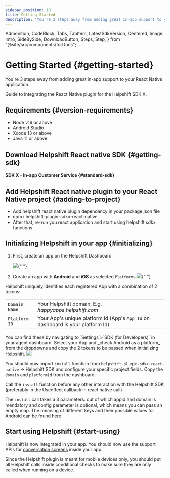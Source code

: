 ```yaml
---
sidebar_position: 10
title: Getting Started
description: "You're 3 steps away from adding great in-app support to your React native application."
---
```


  Admonition,
  CodeBlock,
  Tabs,
  TabItem,
  LatestSdkVersion,
  Centered,
  Image,
  Intro,
  SideBySide,
  DownloadButton,
  Steps,
  Step,
} from "@site/src/components/forDocs";

# Getting Started {#getting-started}

<Intro>

You're 3 steps away from adding great in-app support to your React Native application.

</Intro>

Guide to integrating the React Native plugin for the Helpshift SDK X.

## Requirements {#version-requirements}

- Node v16 or above
- Android Studio
- Xcode 13 or above
- Java 11 or above

## Download Helpshift React native SDK {#getting-sdk}

#### SDK X - In-app Customer Service {#standard-sdk}

<DownloadButton
  text="Download Plugin"
  link="[% sdkx-react-native.plugin_url %]"
  classes="mb-4"
/>


## Add Helpshift React native plugin to your React Native project {#adding-to-project}

- Add helpshift react native plugin dependancy in your package.json file
- npm i helpshift-plugin-sdkx-react-native
- After that, re-run you react application and start using helpshift sdkx functions


## Initializing Helpshift in your app {#initializing}

1. First, create an app on the Helpshift Dashboard

   <Image src="/static/books/helpshiftx/add_app.png" width="full" />{" "}

2. Create an app with **Android** and **iOS** as selected `Platform`s
   <Image
     src="/static/books/helpshiftx/create_app_with_android_platform.png"
     width="full"
   />{" "}

Helpshift uniquely identifies each registered App with a combination of 2 tokens:

<div className=" compact">

|                          |                                                                                            |
| ------------------------ | ------------------------------------------------------------------------------------------ |
| <code>Domain Name</code> | Your Helpshift domain. E.g. _happyapps.helpshift.com_                                      |
| <code>Platform ID</code> | Your App's unique platform id (App's <code>App Id</code> on dashboard is your platform Id) |

</div>
You can find these by navigating to `Settings`>`SDK (for Developers)` in your agent dashboard.
Select your App and _check Android as a platform_ from the dropdowns and copy
the 2 tokens to be passed when initializing Helpshift.
<Image src="/static/books/helpshiftx/copy_install_keys.png"  width="full" />

You should now import `install` function from `helpshift-plugin-sdkx-react-native` -> Helpshift SDK and configure your specific project fields. Copy the `domain` and `platformId` from the dashboard.


Call the `install` function before any other interaction with the Helpshift SDK (preferably in the Useeffect callback in react native call)


The `install` call takes a 3 parameters. out of which appid and domain is mendatory and config parameter is optional, which means you can pass an empty map. The meaning of different keys and their possible values for Android can be found [here](/sdkx-react-native/sdk-configuration)


## Start using Helpshift {#start-using}

Helpshift is now integrated in your app. You should now use the support APIs for [conversation screens](/sdkx-react-native/support-tools#conversation-view) inside your app.

<Admonition type="info" title="Note">

Since the Helpshift plugin is meant for mobile devices only, you should put all Helpshift calls inside conditional checks to make sure they are only called when running on a device.

</Admonition>
